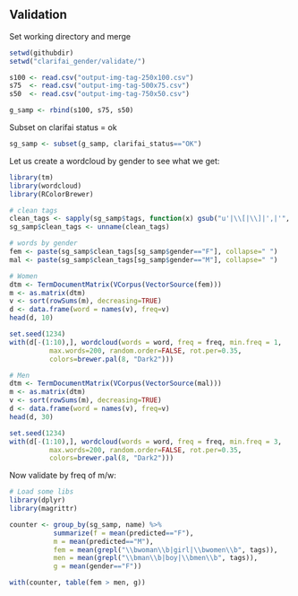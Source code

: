 ## Validation

Set working directory and merge

```r

setwd(githubdir)
setwd("clarifai_gender/validate/")

s100 <- read.csv("output-img-tag-250x100.csv")
s75  <- read.csv("output-img-tag-500x75.csv")
s50  <- read.csv("output-img-tag-750x50.csv")

g_samp <- rbind(s100, s75, s50) 
```

Subset on clarifai status = ok

```r
sg_samp <- subset(g_samp, clarifai_status=="OK")
```

Let us create a wordcloud by gender to see what we get:

```r
library(tm)
library(wordcloud)
library(RColorBrewer)

# clean tags
clean_tags <- sapply(sg_samp$tags, function(x) gsub("u'|\\[|\\]|',|'", "", x))
sg_samp$clean_tags <- unname(clean_tags)

# words by gender
fem <- paste(sg_samp$clean_tags[sg_samp$gender=="F"], collapse=" ")
mal <- paste(sg_samp$clean_tags[sg_samp$gender=="M"], collapse=" ")

# Women
dtm <- TermDocumentMatrix(VCorpus(VectorSource(fem)))
m <- as.matrix(dtm)
v <- sort(rowSums(m), decreasing=TRUE)
d <- data.frame(word = names(v), freq=v)
head(d, 10)

set.seed(1234)
with(d[-(1:10),], wordcloud(words = word, freq = freq, min.freq = 1,
          max.words=200, random.order=FALSE, rot.per=0.35, 
          colors=brewer.pal(8, "Dark2")))

# Men
dtm <- TermDocumentMatrix(VCorpus(VectorSource(mal)))
m <- as.matrix(dtm)
v <- sort(rowSums(m), decreasing=TRUE)
d <- data.frame(word = names(v), freq=v)
head(d, 30)

set.seed(1234)
with(d[-(1:10),], wordcloud(words = word, freq = freq, min.freq = 3,
          max.words=200, random.order=FALSE, rot.per=0.35, 
          colors=brewer.pal(8, "Dark2")))
```

Now validate by freq of m/w: 

```r
# Load some libs
library(dplyr)
library(magrittr)

counter <- group_by(sg_samp, name) %>% 
           summarize(f = mean(predicted=="F"), 
           m = mean(predicted=="M"), 
	       fem = mean(grepl("\\bwoman\\b|girl|\\bwomen\\b", tags)), 
	       men = mean(grepl("\\bman\\b|boy|\\bmen\\b", tags)),  
	       g = mean(gender=="F"))
```

```r
with(counter, table(fem > men, g))
```